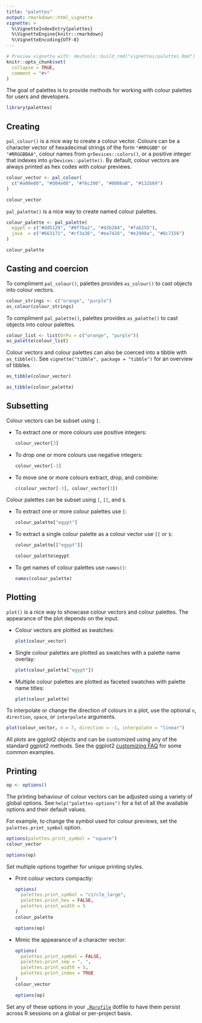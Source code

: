 ```yaml
---
title: "palettes"
output: rmarkdown::html_vignette
vignette: >
  %\VignetteIndexEntry{palettes}
  %\VignetteEngine{knitr::rmarkdown}
  %\VignetteEncoding{UTF-8}
---
```


```r
# Preview vignette with: devtools::build_rmd("vignettes/palettes.Rmd")
knitr::opts_chunk$set(
  collapse = TRUE,
  comment = "#>"
)
```

The goal of palettes is to provide methods for working with colour palettes for users and developers.

```r
library(palettes)
```

## Creating

`pal_colour()` is a nice way to create a colour vector. Colours can be a character vector of hexadecimal strings of the form `"#RRGGBB"` or `"#RRGGBBAA"`, colour names from `grDevices::colors()`, or a positive integer that indexes into `grDevices::palette()`. By default, colour vectors are always printed as hex codes with colour previews.

```r
colour_vector <- pal_colour(
  c("#a00e00", "#d04e00", "#f6c200", "#0086a8", "#132b69")
)

colour_vector
```

`pal_palette()` is a nice way to create named colour palettes.

```r
colour_palette <- pal_palette(
  egypt = c("#dd5129", "#0f7ba2", "#43b284", "#fab255"),
  java  = c("#663171", "#cf3a36", "#ea7428", "#e2998a", "#0c7156")
)

colour_palette
```

## Casting and coercion

To compliment `pal_colour()`, palettes provides `as_colour()` to cast objects into colour vectors.

```r
colour_strings <- c("orange", "purple")
as_colour(colour_strings)
```

To compliment `pal_palette()`, palettes provides `as_palette()` to cast objects into colour palettes.

```r
colour_list <- list(OrPu = c("orange", "purple"))
as_palette(colour_list)
```

Colour vectors and colour palettes can also be coerced into a tibble with `as_tibble()`. See `vignette("tibble", package = "tibble")` for an overview of tibbles.

```r
as_tibble(colour_vector)

as_tibble(colour_palette)
```

<!-- TODO: add coercion examples -->

## Subsetting

Colour vectors can be subset using `[`.

  - To extract one or more colours use positive integers:

    ```r
    colour_vector[3]
    ```
  
  - To drop one or more colours use negative integers:

    ```r
    colour_vector[-3]
    ```
    
  - To move one or more colours extract, drop, and combine:

    ```r
    c(colour_vector[-3], colour_vector[3])
    ```

Colour palettes can be subset using `[`, `[[`, and `$`.

  - To extract one or more colour palettes use `[`:

    ```r
    colour_palette["egypt"]
    ```
  
  - To extract a single colour palette as a colour vector use `[[` or `$`:

    ```r
    colour_palette[["egypt"]]
    
    colour_palette$egypt
    ```
    
  - To get names of colour palettes use `names()`:

    ```r
    names(colour_palette)
    ```

<!--
## Mixing

Colour vectors can be mixed to create new colours.

  - To mix colours in an additive space use `+`:

    ```r
    pal_colour("red") + pal_colour("blue")
    ```
    
  - Subtractive mixing with `-` will be supported in a future version.
-->

## Plotting

`plot()` is a nice way to showcase colour vectors and colour palettes. The appearance of the plot depends on the input.

  - Colour vectors are plotted as swatches:

    ```r
    plot(colour_vector)
    ```
  
  - Single colour palettes are plotted as swatches with a palette name overlay:

    ```r
    plot(colour_palette["egypt"])
    ```
    
  - Multiple colour palettes are plotted as faceted swatches with palette name titles:

    ```r
    plot(colour_palette)
    ```

To interpolate or change the direction of colours in a plot, use the optional `n`, `direction`, `space`, or `interpolate` arguments.

```r
plot(colour_vector, n = 7, direction = -1, interpolate = "linear")
```

All plots are ggplot2 objects and can be customized using any of the standard ggplot2 methods. See the ggplot2 [customizing FAQ](https://ggplot2.tidyverse.org/articles/faq-customising.html) for some common examples.

## Printing

```r
op <- options()
```

The printing behaviour of colour vectors can be adjusted using a variety of global options. See `help("palettes-options")` for a list of all the available options and their default values.

For example, to change the symbol used for colour previews, set the `palettes.print_symbol` option.

```r
options(palettes.print_symbol = "square")
colour_vector
```

```r
options(op)
```

Set multiple options together for unique printing styles.
    
  - Print colour vectors compactly:

    ```r
    options(
      palettes.print_symbol = "circle_large",
      palettes.print_hex = FALSE,
      palettes.print_width = 5
    )
    colour_palette
    ```
    
    ```r
    options(op)
    ```
    
  - Mimic the appearance of a character vector:

    ```r
    options(
      palettes.print_symbol = FALSE,
      palettes.print_sep = ", ",
      palettes.print_width = 5,
      palettes.print_index = TRUE
    )
    colour_vector
    ```
    
    ```r
    options(op)
    ```

Set any of these options in your [`.Rprofile`](https://rstats.wtf/r-startup.html#rprofile) dotfile to have them persist across R sessions on a global or per-project basis.
